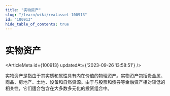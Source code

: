```yaml
---
title: "实物资产"
slug: "/learn/wiki/realasset-100913"
id: "100913"
hide_table_of_contents: true
---
```



# 实物资产

<ArticleMeta id={100913} updatedAt={'2023-09-26 13:58:51'} />
<div className='border-solid border-b border-t-0 my-4 border-[var(--ifm-color-gray-300)]' />

实物资产是指由于其实质和属性具有内在价值的物理资产。实物资产包括贵金属、商品、房地产、土地、设备和自然资源。由于与股票和债券等金融资产相对较低的相关性，它们适合包含在大多数多元化的投资组合中。
